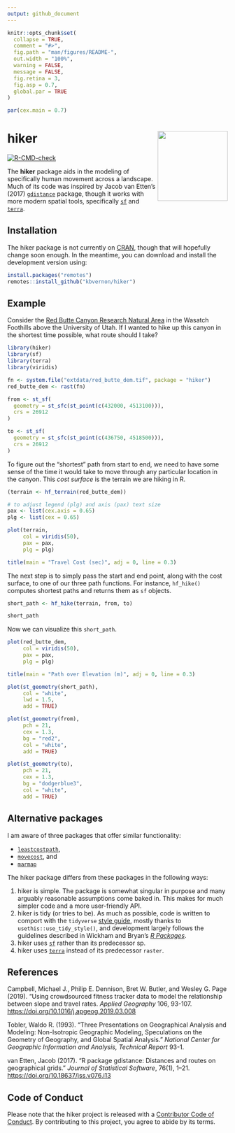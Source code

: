 ```yaml
---
output: github_document
---
```


<!-- README.md is generated from README.Rmd. Please edit that file -->

```r
knitr::opts_chunk$set(
  collapse = TRUE,
  comment = "#>",
  fig.path = "man/figures/README-",
  out.width = "100%",
  warning = FALSE,
  message = FALSE,
  fig.retina = 3,
  fig.asp = 0.7,
  global.par = TRUE
)
```

```r

par(cex.main = 0.7)

```

# hiker <img src='man/figures/logo.png' align="right" height="160" />

<!-- badges: start -->
[![R-CMD-check](https://github.com/kbvernon/hiker/workflows/R-CMD-check/badge.svg)](https://github.com/kbvernon/hiker/actions)
<!-- badges: end -->

The __hiker__ package aids in the modeling of specifically human movement across a landscape. Much of its code was inspired by Jacob van Etten's (2017) [`gdistance`](https://github.com/AgrDataSci/gdistance) package, though it works with more modern spatial tools, specifically [`sf`](https://r-spatial.github.io/sf/) and [`terra`](https://rspatial.github.io/terra/index.html). 

## Installation

The hiker package is not currently on [CRAN](https://CRAN.R-project.org), though that will hopefully change soon enough. In the meantime, you can download and install the development version using:

``` r
install.packages("remotes")
remotes::install_github("kbvernon/hiker")
```

## Example

Consider the [Red Butte Canyon Research Natural Area](https://redbuttecanyon.net/) in the Wasatch Foothills above the University of Utah. If I wanted to hike up this canyon in the shortest time possible, what route should I take?

```r

library(hiker)
library(sf)
library(terra)
library(viridis)

```

```r

fn <- system.file("extdata/red_butte_dem.tif", package = "hiker")
red_butte_dem <- rast(fn)

from <- st_sf(
  geometry = st_sfc(st_point(c(432000, 4513100))),
  crs = 26912
)

to <- st_sf(
  geometry = st_sfc(st_point(c(436750, 4518500))),
  crs = 26912
)

```

To figure out the "shortest" path from start to end, we need to have some sense of the time it would take to move through any particular location in the canyon. This _cost surface_ is the terrain we are hiking in R. 

```r

(terrain <- hf_terrain(red_butte_dem))

# to adjust legend (plg) and axis (pax) text size
pax <- list(cex.axis = 0.65)
plg <- list(cex = 0.65)

plot(terrain, 
     col = viridis(50), 
     pax = pax, 
     plg = plg)

title(main = "Travel Cost (sec)", adj = 0, line = 0.3)

```

The next step is to simply pass the start and end point, along with the cost surface, to one of our three path functions. For instance, `hf_hike()` computes shortest paths and returns them as `sf` objects.

```r

short_path <- hf_hike(terrain, from, to)

short_path

```

Now we can visualize this `short_path`. 

```r

plot(red_butte_dem, 
     col = viridis(50),
     pax = pax, 
     plg = plg)

title(main = "Path over Elevation (m)", adj = 0, line = 0.3)

plot(st_geometry(short_path),
     col = "white",
     lwd = 1.5,
     add = TRUE)

plot(st_geometry(from), 
     pch = 21, 
     cex = 1.3, 
     bg = "red2", 
     col = "white", 
     add = TRUE)

plot(st_geometry(to), 
     pch = 21, 
     cex = 1.3, 
     bg = "dodgerblue3", 
     col = "white", 
     add = TRUE)

```

## Alternative packages

I am aware of three packages that offer similar functionality: 

* [`leastcostpath`](https://github.com/josephlewis/leastcostpath),
* [`movecost`](https://github.com/cran/movecost), and
* [`marmap`](https://github.com/ericpante/marmap)

The hiker package differs from these packages in the following ways:

1. hiker is simple. The package is somewhat singular in purpose and many arguably reasonable assumptions come baked in. This makes for much simpler code and a more user-friendly API.    
2. hiker is tidy (or tries to be). As much as possible, code is written to comport with the `tidyverse` [style guide](https://style.tidyverse.org/), mostly thanks to `usethis::use_tidy_style()`, and development largely follows the guidelines described in Wickham and Bryan's [_R Packages_](https://r-pkgs.org/index.html).  
2. hiker uses [`sf`](https://r-spatial.github.io/sf/) rather than its predecessor sp.  
2. hiker uses [`terra`](https://rspatial.github.io/terra/index.html) instead of its predecessor `raster`.

## References

Campbell, Michael J., Philip E. Dennison, Bret W. Butler, and Wesley G. Page (2019). "Using crowdsourced fitness tracker data to model the relationship between slope and travel rates. _Applied Geography_ 106, 93-107. [https://doi.org/10.1016/j.apgeog.2019.03.008](https://doi.org/10.1016/j.apgeog.2019.03.008)

Tobler, Waldo R. (1993). "Three Presentations on Geographical Analysis and Modeling: Non-Isotropic Geographic Modeling, Speculations on the Geometry of Geography, and Global Spatial Analysis." _National Center for Geographic Information and Analysis, Technical Report_ 93-1.

van Etten, Jacob (2017). "R package gdistance: Distances and routes on geographical grids." _Journal of Statistical Software_, 76(1), 1–21. [https://doi.org/10.18637/jss.v076.i13](https://doi.org/10.18637/jss.v076.i13)

## Code of Conduct

Please note that the hiker project is released with a [Contributor Code of Conduct](https://github.com/kbvernon/hiker/blob/master/CODE_OF_CONDUCT.md). By contributing to this project, you agree to abide by its terms.

